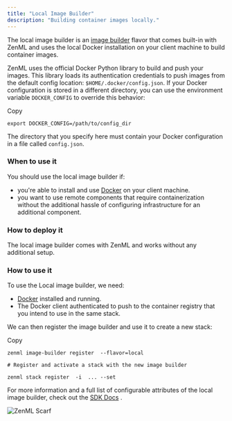 ```yaml
---
title: "Local Image Builder"
description: "Building container images locally."
---
```


The local image builder is an [image builder](/stack-components/image-builders) flavor that comes built-in with ZenML and uses the local Docker installation on your client machine to build container images.

ZenML uses the official Docker Python library to build and push your images. This library loads its authentication credentials to push images from the default config location: `$HOME/.docker/config.json`. If your Docker configuration is stored in a different directory, you can use the environment variable `DOCKER_CONFIG` to override this behavior:

Copy

```
export DOCKER_CONFIG=/path/to/config_dir
```

The directory that you specify here must contain your Docker configuration in a file called `config.json`.

### When to use it

You should use the local image builder if:

* you're able to install and use [Docker](https://www.docker.com) on your client machine.
* you want to use remote components that require containerization without the additional hassle of configuring infrastructure for an additional component.

### How to deploy it

The local image builder comes with ZenML and works without any additional setup.

### How to use it

To use the Local image builder, we need:

* [Docker](https://www.docker.com) installed and running.
* The Docker client authenticated to push to the container registry that you intend to use in the same stack.

We can then register the image builder and use it to create a new stack:

Copy

```
zenml image-builder register  --flavor=local

# Register and activate a stack with the new image builder

zenml stack register  -i  ... --set
```

For more information and a full list of configurable attributes of the local image builder, check out the [SDK Docs](https://sdkdocs.zenml.io/latest/core%5Fcode%5Fdocs/core-image%5Fbuilders/#zenml.image%5Fbuilders.local%5Fimage%5Fbuilder.LocalImageBuilder) .

![ZenML Scarf](/images/stack-components/image-builders)